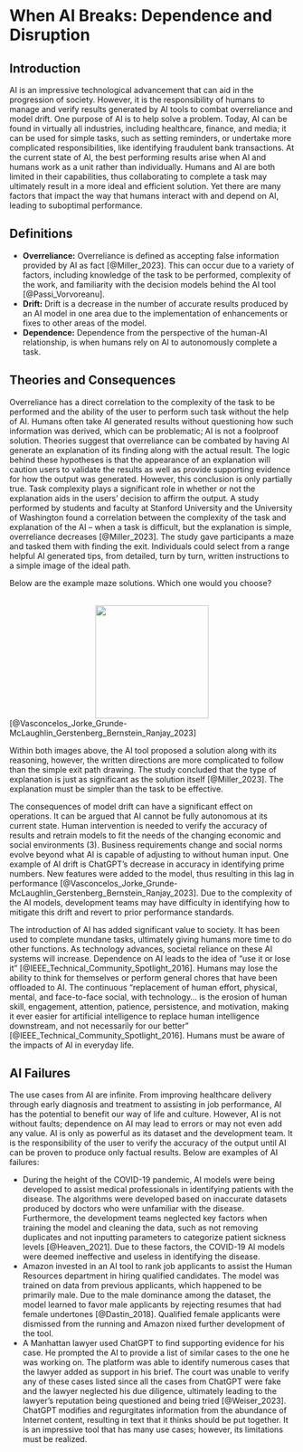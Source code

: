 # When AI Breaks: Dependence and Disruption

## Introduction {-}

AI is an impressive technological advancement that can aid in the progression of society. However, it is the responsibility of humans to manage and verify results generated by AI tools to combat overreliance and model drift. One purpose of AI is to help solve a problem. Today, AI can be found in virtually all industries, including healthcare, finance, and media; it can be used for simple tasks, such as setting reminders, or undertake more complicated responsibilities, like identifying fraudulent bank transactions. At the current state of AI, the best performing results arise when AI and humans work as a unit rather than individually. Humans and AI are both limited in their capabilities, thus collaborating to complete a task may ultimately result in a more ideal and efficient solution. Yet there are many factors that impact the way that humans interact with and depend on AI, leading to suboptimal performance.


## Definitions {-}

<ul>
<li><b>Overreliance:</b> Overreliance is defined as accepting false information provided by AI as fact [@Miller_2023]. This can occur due to a variety of factors, including knowledge of the task to be performed, complexity of the work, and familiarity with the decision models behind the AI tool [@Passi_Vorvoreanu].</li>

<li><b>Drift:</b> Drift is a decrease in the number of accurate results produced by an AI model in one area due to the implementation of enhancements or fixes to other areas of the model.</li>

<li><b>Dependence:</b> Dependence from the perspective of the human-AI relationship, is when humans rely on AI to autonomously complete a task.</li>
</ul>


## Theories and Consequences {-}

Overreliance has a direct correlation to the complexity of the task to be performed and the ability of the user to perform such task without the help of AI. Humans often take AI generated results without questioning how such information was derived, which can be problematic; AI is not a foolproof solution. Theories suggest that overreliance can be combated by having AI generate an explanation of its finding along with the actual result. The logic behind these hypotheses is that the appearance of an explanation will caution users to validate the results as well as provide supporting evidence for how the output was generated. However, this conclusion is only partially true. Task complexity plays a significant role in whether or not the explanation aids in the users’ decision to affirm the output. A study performed by students and faculty at Stanford University and the University of Washington found a correlation between the complexity of the task and explanation of the AI – when a task is difficult, but the explanation is simple, overreliance decreases [@Miller_2023]. The study gave participants a maze and tasked them with finding the exit. Individuals could select from a range helpful AI generated tips, from detailed, turn by turn, written instructions to a simple image of the ideal path. 

Below are the example maze solutions. Which one would you choose?

<br><img src="Site_Photos/Maze.png" style="height:200px; width:auto; display:block; margin-left:auto; margin-right:auto;">
[@Vasconcelos_Jorke_Grunde-McLaughlin_Gerstenberg_Bernstein_Ranjay_2023]<br>

Within both images above, the AI tool proposed a solution along with its reasoning, however, the written directions are more complicated to follow than the simple exit path drawing. The study concluded that the type of explanation is just as significant as the solution itself [@Miller_2023]. The explanation must be simpler than the task to be effective.

The consequences of model drift can have a significant effect on operations. It can be argued that AI cannot be fully autonomous at its current state. Human intervention is needed to verify the accuracy of results and retrain models to fit the needs of the changing economic and social environments (3). Business requirements change and social norms evolve beyond what AI is capable of adjusting to without human input. One example of AI drift is ChatGPT’s decrease in accuracy in identifying prime numbers. New features were added to the model, thus resulting in this lag in performance [@Vasconcelos_Jorke_Grunde-McLaughlin_Gerstenberg_Bernstein_Ranjay_2023]. Due to the complexity of the AI models, development teams may have difficulty in identifying how to mitigate this drift and revert to prior performance standards.

The introduction of AI has added significant value to society. It has been used to complete mundane tasks, ultimately giving humans more time to do other functions. As technology advances, societal reliance on these AI systems will increase. Dependence on AI leads to the idea of “use it or lose it” [@IEEE_Technical_Community_Spotlight_2016]. Humans may lose the ability to think for themselves or perform general chores that have been offloaded to AI. The continuous “replacement of human effort, physical, mental, and face-to-face social, with technology… is the erosion of human skill, engagement, attention, patience, persistence, and motivation, making it ever easier for artificial intelligence to replace human intelligence downstream, and not necessarily for our better” [@IEEE_Technical_Community_Spotlight_2016]. Humans must be aware of the impacts of AI in everyday life.


## AI Failures {-}
The use cases from AI are infinite. From improving healthcare delivery through early diagnosis and treatment to assisting in job performance, AI has the potential to benefit our way of life and culture. However, AI is not without faults; dependence on AI may lead to errors or may not even add any value. AI is only as powerful as its dataset and the development team. It is the responsibility of the user to verify the accuracy of the output until AI can be proven to produce only factual results. Below are examples of AI failures:

<ul>
<li>During the height of the COVID-19 pandemic, AI models were being developed to assist medical professionals in identifying patients with the disease. The algorithms were developed based on inaccurate datasets produced by doctors who were unfamiliar with the disease. Furthermore, the development teams neglected key factors when training the model and cleaning the data, such as not removing duplicates and not inputting parameters to categorize patient sickness levels [@Heaven_2021]. Due to these factors, the COVID-19 AI models were deemed ineffective and useless in identifying the disease.</li>
<li>Amazon invested in an AI tool to rank job applicants to assist the Human Resources department in hiring qualified candidates. The model was trained on data from previous applicants, which happened to be primarily male. Due to the male dominance among the dataset, the model learned to favor male applicants by rejecting resumes that had female undertones [@Dastin_2018]. Qualified female applicants were dismissed from the running and Amazon nixed further development of the tool.</li>
<li>A Manhattan lawyer used ChatGPT to find supporting evidence for his case. He prompted the AI to provide a list of similar cases to the one he was working on. The platform was able to identify numerous cases that the lawyer added as support in his brief. The court was unable to verify any of these cases listed since all the cases from ChatGPT were fake and the lawyer neglected his due diligence, ultimately leading to the lawyer’s reputation being questioned and being tried [@Weiser_2023]. ChatGPT modifies and regurgitates information from the abundance of Internet content, resulting in text that it thinks should be put together. It is an impressive tool that has many use cases; however, its limitations must be realized.</li>
</ul>
